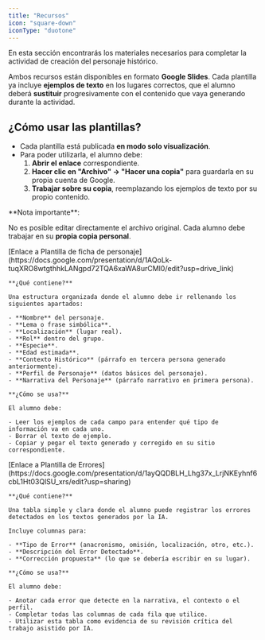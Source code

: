 ```yaml
---
title: "Recursos"
icon: "square-down"
iconType: "duotone"
---
```


En esta sección encontrarás los materiales necesarios para completar la actividad de creación del personaje histórico.

Ambos recursos están disponibles en formato **Google Slides**. Cada plantilla ya incluye **ejemplos de texto** en los lugares correctos, que el alumno deberá **sustituir** progresivamente con el contenido que vaya generando durante la actividad.

## ¿Cómo usar las plantillas?

- Cada plantilla está publicada **en modo solo visualización**.
- Para poder utilizarla, el alumno debe:
  1. **Abrir el enlace** correspondiente.
  2. **Hacer clic en "Archivo" → "Hacer una copia"** para guardarla en su propia cuenta de Google.
  3. **Trabajar sobre su copia**, reemplazando los ejemplos de texto por su propio contenido.

<Info>
  **Nota importante**:

  No es posible editar directamente el archivo original. Cada alumno debe trabajar en su **propia copia personal**.
</Info>

<AccordionGroup>
  <Accordion title="Plantilla de Ficha de Personaje" icon="newspaper" iconType="duotone">
    <Icon icon="link" iconType="duotone" color="#851F6A" /> [Enlace a Plantilla de ficha de personaje](https://docs.google.com/presentation/d/1AQoLk-tuqXRO8wtgthhkLANgpd72TQA6xaWA8urCMl0/edit?usp=drive_link)

    **¿Qué contiene?**

    Una estructura organizada donde el alumno debe ir rellenando los siguientes apartados:

    - **Nombre** del personaje.
    - **Lema o frase simbólica**.
    - **Localización** (lugar real).
    - **Rol** dentro del grupo.
    - **Especie**.
    - **Edad estimada**.
    - **Contexto Histórico** (párrafo en tercera persona generado anteriormente).
    - **Perfil de Personaje** (datos básicos del personaje).
    - **Narrativa del Personaje** (párrafo narrativo en primera persona).

    **¿Cómo se usa?**

    El alumno debe:

    - Leer los ejemplos de cada campo para entender qué tipo de información va en cada uno.
    - Borrar el texto de ejemplo.
    - Copiar y pegar el texto generado y corregido en su sitio correspondiente.
  </Accordion>
  <Accordion title="Tabla de Errores" icon="thumbs-down" iconType="duotone">
    <Icon icon="link" iconType="duotone" color="#851F6A" /> [Enlace a Plantilla de Errores](https://docs.google.com/presentation/d/1ayQQDBLH_Lhg37x_LrjNKEyhnf6cbL1Ht03QlSU_xrs/edit?usp=sharing)

    **¿Qué contiene?**

    Una tabla simple y clara donde el alumno puede registrar los errores detectados en los textos generados por la IA.

    Incluye columnas para:

    - **Tipo de Error** (anacronismo, omisión, localización, otro, etc.).
    - **Descripción del Error Detectado**.
    - **Corrección propuesta** (lo que se debería escribir en su lugar).

    **¿Cómo se usa?**

    El alumno debe:

    - Anotar cada error que detecte en la narrativa, el contexto o el perfil.
    - Completar todas las columnas de cada fila que utilice.
    - Utilizar esta tabla como evidencia de su revisión crítica del trabajo asistido por IA.
  </Accordion>
</AccordionGroup>